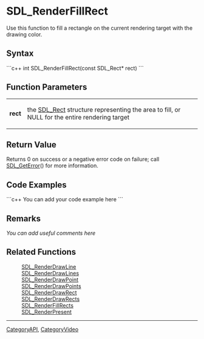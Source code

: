 <!-- pragma section-numbers off -->
<!-- pragma disable-camelcase -->

= SDL_RenderFillRect =
Use this function to fill a rectangle on the current rendering target with the drawing color.


== Syntax ==
```c++
int SDL_RenderFillRect(const SDL_Rect* rect)
```

== Function Parameters ==
{|
|'''rect'''
|the [[SDL_Rect]] structure representing the area to fill, or NULL for the entire rendering target
|}

== Return Value ==
Returns 0 on success or a negative error code on failure; call [[SDL_GetError]]() for more information.

== Code Examples ==
```c++
You can add your code example here
```

== Remarks ==
''You can add useful comments here''

== Related Functions ==
:[[SDL_RenderDrawLine]]
:[[SDL_RenderDrawLines]]
:[[SDL_RenderDrawPoint]]
:[[SDL_RenderDrawPoints]]
:[[SDL_RenderDrawRect]]
:[[SDL_RenderDrawRects]]
:[[SDL_RenderFillRects]]
:[[SDL_RenderPresent]]

----
[[CategoryAPI]], [[CategoryVideo]]
